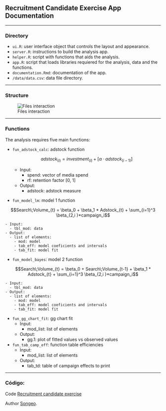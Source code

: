 

## Recruitment Candidate Exercise App Documentation

----



### Directory

- `ui.R`: user interface object that controls the layout and appearance.
- `server.R`: instructions to build the analysis app. 
- `helper.R`: script with functions that aids the analysis.
- `app.R`: script that loads libraries requiered for the analysis, data and the functions.
- `documentation.Rmd`: documentation of the app.
- `/data/data.csv`: data file directory.

---

### Structure

![Files interaction](www/candidateexcercise_process.png)

---

### Functions

The analysis requires five main functions: 


- `fun_adstock_calc`: adstock function 
    
    $$adstock_{(i)} = investment_{(i)} + [ \alpha \cdot adstock_{(i-1)} ]$$
    
    - Input: 
      - spend: vector of media spend
      - rf: retention factor [0, 1]
    - Output:
      - adstock: adstock measure
    
    
    
- `fun_model_lm`: model 1 function

$$Search\;Volume_{t} = \beta_0 + \beta_1 * Adstock_{t} + \sum_{i=1}^3 \beta_{2,i }*campaign_i$$



    - Input: 
      - tbl_mod: data
    - Output:
      - list of elements: 
        - mod: model
        - tab_eff: model coeficients and intervals
        - tab_fit: model fit     

- `fun_model_bayes`: model 2 function

$$Search\;Volume_{t} = \beta_0 + Search\;Volume_{t-1} + \beta_1 * Adstock_{t} + \sum_{i=1}^3 \beta_{2,i }*campaign_i$$

    - Input: 
      - tbl_mod: data
    - Output:
      - list of elements: 
        - mod: model
        - tab_eff: model coeficients and intervals
        - tab_fit: model fit     
    
- `fun_gg_chart_fit`: gg chart fit
    - Input: 
      - mod_list: list of elements
    - Output: 
      - gg.1: plot of fitted values vs observed values    
    
    
- `fun_tab_camp_eff`: function table efficiencies
    - Input: 
      - mod_list: list of elements
    - Output: 
      - tab_td: table of campaign effects to print    
      
---      
      
### Código:

Code [Recruitment candidate exercise](https://github.com/Songeo/recruitmentCandidateExercise)

Author [Songeo](https://github.com/Songeo).
      